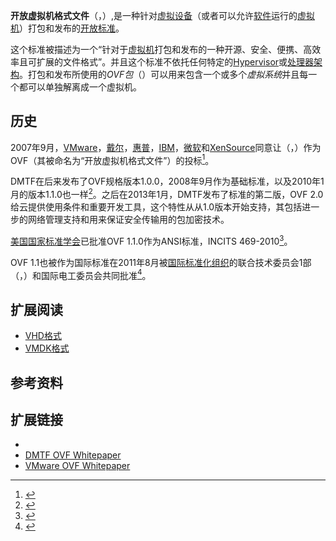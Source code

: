 {{NoteTA|G1=IT}}
{{Infobox file format
| name                   = 开放虚拟机格式文件
| icon                   = <!--图标-->
| logo                   = <!--LOGO-->
| screenshot             = <!--屏幕截图-->
| caption                = <!--截图描述-->
| extension              = ova
| mime                   = <!--互联网媒体类型-->
| type code              = <!--类型代码-->
| uniform type           = <!--统一类型标识-->
| magic                  = <!--Magic number-->
| owner                  = <!--開發者-->
| released               = <!--最初版本 {{Start date|YYYY|mm|dd|df=yes}} -->
| latest release version = <!--穩定版本-->
| latest release date    = <!--穩定版本 {{Start date and age|YYYY|mm|dd|df=yes}} -->
| genre                  = <!--格式-->
| container for          = <!--專門屬-->
| contained by           = <!--專門由-->
| extended from          = <!--延伸自-->
| extended to            = <!--延伸至-->
| standard               = <!--标准-->
| free                   = <!--自由檔案格式-->
| url                    = http://www.dmtf.org/standards/ovf
}}
'''开放虚拟机格式文件'''（{{lang|en|Open Virtualization Format}}，{{lang|en|OVF}}）,是一种针对[[虚拟设备|虚拟设备]]（或者可以允许[[软件|软件]]运行的[[虚拟机|虚拟机]]）打包和发布的[[开放标准|开放标准]]。

这个标准被描述为一个“针对于[[虚拟机|虚拟机]]打包和发布的一种开源、安全、便携、高效率且可扩展的文件格式”。并且这个标准不依托任何特定的[[虚拟机器监视器|Hypervisor]]或[[指令集架构|处理器架构]]。打包和发布所使用的''OVF包''（{{lang-en|OVF Package}}）可以用来包含一个或多个''虚拟系统''并且每一个都可以单独解离成一个虚拟机。

== 历史 ==
2007年9月，[[VMware|VMware]]，[[戴尔|戴尔]]，[[惠普|惠普]]，[[IBM|IBM]]，[[微软|微软]]和[[Xen|XenSource]]同意让{{link-en|发布管理任务小组|Distributed Management Task Force}}（{{lang-en|Distributed Management Task Force}}，{{lang|en|DMTF}}）作为OVF（其被命名为“开放虚拟机格式文件”）的投标<ref>{{cite web | url = http://www.dmtf.org/newsroom/pr/view?item_key=3b542cbc5e6fc9ede97b9336c29f4c342c02c4e9 | title = DMTF Press Release on OVF submission 9/2007 | accessdate = 2008-09-28 | deadurl = yes | archiveurl = https://web.archive.org/web/20080916094658/http://www.dmtf.org/newsroom/pr/view?item_key=3b542cbc5e6fc9ede97b9336c29f4c342c02c4e9 | archivedate = 2008-09-16 }}</ref>。

DMTF在后来发布了OVF规格版本1.0.0，2008年9月作为基础标准，以及2010年1月的版本1.1.0也一样<ref>{{cite web|url=http://www.dmtf.org/standards/published_documents/ |title=DMTF Published Documents page |accessdate=2008-09-28 |archiveurl=https://web.archive.org/web/20080703062530/http://www.dmtf.org/standards/published_documents/ |archivedate=2008-07-03 |deadurl=yes }}</ref>。之后在2013年1月，DMTF发布了标准的第二版，OVF 2.0给云提供使用条件和重要开发工具，这个特性从从1.0版本开始支持，其包括进一步的网络管理支持和用来保证安全传输用的包加密技术。

[[美国国家标准学会|美国国家标准学会]]已批准OVF 1.1.0作为ANSI标准，INCITS 469-2010<ref>{{cite web | url = http://webstore.ansi.org/RecordDetail.aspx?sku=INCITS+469-2010 | title = INCITS 469-2010 Information Technology - Open Virtualization Format (OVF) Specification | access-date = 2015-12-30 | archive-date = 2012-09-13 | archive-url = https://www.webcitation.org/6AeW0ho5G?url=http://webstore.ansi.org/RecordDetail.aspx?sku=INCITS+469-2010 | dead-url = no }}</ref>。

OVF 1.1也被作为国际标准在2011年8月被[[国际标准化组织|国际标准化组织]]的联合技术委员会1部（{{lang-en|Joint Technical Committee 1}}，{{lang|en|JTC 1}}）和国际电工委员会共同批准<ref>{{cite web | url = http://dmtf.org/news/pr/2011/8/dmtf-gains-international-recognition-two-isoiec-standards | title = DMTF Gains International Recognition with Two ISO/IEC Standards | accessdate = 2013-02-04 | archive-date = 2021-06-15 | archive-url = https://web.archive.org/web/20210615104249/https://www.dmtf.org/news/pr/2011/8/dmtf-gains-international-recognition-two-isoiec-standards }}</ref>。

== 扩展阅读 ==
* [[VHD格式|VHD格式]]
* [[VMDK格式|VMDK格式]]

== 参考资料 ==

{{reflist|30em}}

== 扩展链接 ==

* {{官方网站|http://www.dmtf.org/standards/ovf}}
* [http://www.dmtf.org/sites/default/files/standards/documents/DSP2017_1.0.0.pdf DMTF OVF Whitepaper] {{Wayback|url=http://www.dmtf.org/sites/default/files/standards/documents/DSP2017_1.0.0.pdf |date=20220120085206 }}
* [http://www.vmware.com/pdf/ovf_whitepaper_specification.pdf VMware OVF Whitepaper] {{Wayback|url=http://www.vmware.com/pdf/ovf_whitepaper_specification.pdf |date=20220615190526 }}
